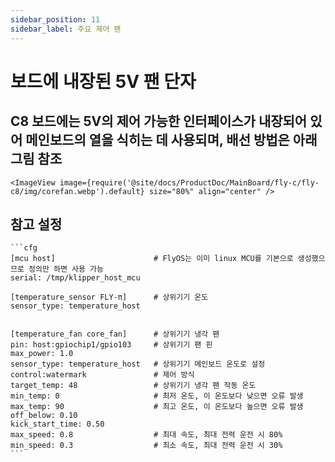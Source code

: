 ```yaml
---
sidebar_position: 11
sidebar_label: 주요 제어 팬
---
```


# 보드에 내장된 5V 팬 단자

## C8 보드에는 5V의 제어 가능한 인터페이스가 내장되어 있어 메인보드의 열을 식히는 데 사용되며, 배선 방법은 아래 그림 참조

    <ImageView image={require('@site/docs/ProductDoc/MainBoard/fly-c/fly-c8/img/corefan.webp').default} size="80%" align="center" />

## 참고 설정

    ```cfg
    [mcu host]                      # FlyOS는 이미 linux MCU를 기본으로 생성했으므로 정의만 하면 사용 가능           
    serial: /tmp/klipper_host_mcu 

    [temperature_sensor FLY-π]      # 상위기기 온도
    sensor_type: temperature_host


    [temperature_fan core_fan]      # 상위기기 냉각 팬
    pin: host:gpiochip1/gpio103     # 상위기기 팬 핀
    max_power: 1.0
    sensor_type: temperature_host   # 상위기기 메인보드 온도로 설정
    control:watermark               # 제어 방식
    target_temp: 48                 # 상위기기 냉각 팬 작동 온도
    min_temp: 0                     # 최저 온도, 이 온도보다 낮으면 오류 발생
    max_temp: 90                    # 최고 온도, 이 온도보다 높으면 오류 발생
    off_below: 0.10
    kick_start_time: 0.50
    max_speed: 0.8                  # 최대 속도, 최대 전력 운전 시 80%
    min_speed: 0.3                  # 최소 속도, 최대 전력 운전 시 30%
    ```
